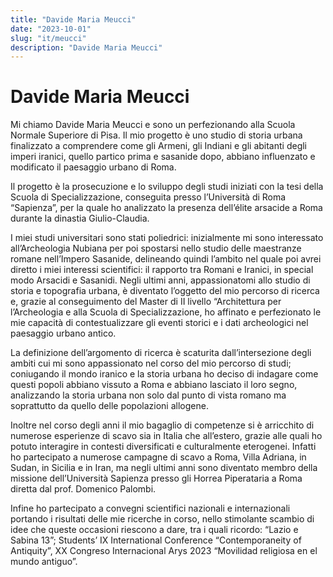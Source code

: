 ```yaml
---
title: "Davide Maria Meucci"
date: "2023-10-01"
slug: "it/meucci"
description: "Davide Maria Meucci"
---
```


# Davide Maria Meucci

Mi chiamo Davide Maria Meucci e sono un perfezionando alla Scuola Normale Superiore di Pisa. Il mio progetto è uno studio di storia urbana finalizzato a comprendere come gli Armeni, gli Indiani e gli abitanti degli imperi iranici, quello partico prima e sasanide dopo, abbiano influenzato e modificato il paesaggio urbano di Roma.

Il progetto è la prosecuzione e lo sviluppo degli studi iniziati con la tesi della Scuola di Specializzazione, conseguita presso l’Università di Roma “Sapienza”, per la quale ho analizzato la presenza dell’élite arsacide a Roma durante la dinastia Giulio-Claudia.

I miei studi universitari sono stati poliedrici: inizialmente mi sono interessato all’Archeologia Nubiana per poi spostarsi nello studio delle maestranze romane nell’Impero Sasanide, delineando quindi l’ambito nel quale poi avrei diretto i miei interessi scientifici: il rapporto tra Romani e Iranici, in special modo Arsacidi e Sasanidi. Negli ultimi anni, appassionatomi allo studio di storia e topografia urbana, è diventato l’oggetto del mio percorso di ricerca e, grazie al conseguimento del Master di II livello “Architettura per l’Archeologia e alla Scuola di Specializzazione, ho affinato e perfezionato le mie capacità di contestualizzare gli eventi storici e i dati archeologici nel paesaggio urbano antico.

La definizione dell’argomento di ricerca è scaturita dall’intersezione degli ambiti cui mi sono appassionato nel corso del mio percorso di studi; coniugando il mondo iranico e la storia urbana ho deciso di indagare come questi popoli abbiano vissuto a Roma e abbiano lasciato il loro segno, analizzando la storia urbana non solo dal punto di vista romano ma soprattutto da quello delle popolazioni allogene.

Inoltre nel corso degli anni il mio bagaglio di competenze si è arricchito di numerose esperienze di scavo sia in Italia che all’estero, grazie alle quali ho potuto interagire in contesti diversificati e culturalmente eterogenei. Infatti ho partecipato a numerose campagne di scavo a Roma, Villa Adriana, in Sudan, in Sicilia e in Iran, ma negli ultimi anni sono diventato membro della missione dell’Università Sapienza presso gli Horrea Piperataria a Roma diretta dal prof. Domenico Palombi.

Infine ho partecipato a convegni scientifici nazionali e internazionali portando i risultati delle mie ricerche in corso, nello stimolante scambio di idee che queste occasioni riescono a dare, tra i quali ricordo: “Lazio e Sabina 13”; Students’ IX International Conference “Contemporaneity of Antiquity”, XX Congreso Internacional Arys 2023 “Movilidad religiosa en el mundo antiguo”.
